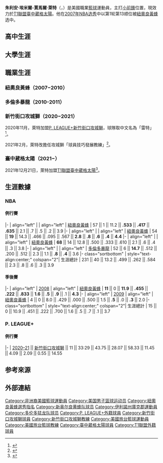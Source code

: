 {{Expand English|time=2020-10-06T03:27:08+00:00}}
{{NoteTA|G1=NBA}}
{{Infobox basketball biography
| name = 朱利安·萊特<br>Julian Wright
| image = 2021年1月3日_Julian_Wright_臺北市政府.jpg
| position = [[小前锋|小前锋]]
| height_m = 2.03
| weight_kg = 107
| number = 30
| team = 臺中葳格太陽
| league = T1 LEAGUE
| birth_date = {{birth_date_and age|1987|05|20}}
| birth_place = {{USA}}[[伊利諾州|伊利諾州]][[芝加哥高地|芝加哥高地]]
| nationality = {{USA}}
| high_school = Homewood-Flossmor
| college = [[堪薩斯大學|堪薩斯大學]]
| draft_round  = 1
| draft_pick = 13
| draft_year = 2007
| draft_team = [[紐奧良黃蜂|紐奧良黃蜂]]
| career_start = 2007
| years1 = {{nbay|2007|start}}–{{nbay|2009|end}}
| team1 = [[新奥尔良鹈鹕|新奥尔良鹈鹕]]
| years2 = {{nbay|2010|full=y}}
| team2 = [[多伦多猛龙|多伦多猛龙]]
| years3 = 2012
| team3 = [[奥斯汀马刺|奥斯汀马刺]]
| years4 = 2012–2013
| team4 = {{tsl|en|Maccabi Rishon LeZion (basketball)||Maccabi Rishon LeZion}}
| years5 = 2013–2014
| team5 = [[薩馬拉紅翼|薩馬拉紅翼]]
| years6 = 2014
| team6 = [[帕纳辛奈克斯篮球俱乐部|帕纳辛奈克斯]]
| years7 = 2015
| team7 = {{tsl|en|Bnei Herzliya||Bnei Herzliya}}
| years8 = 2015
| team8 = {{tsl|en|Cangrejeros de Santurce (basketball)||Cangrejeros de Santurce}}
| years9 = 2015–2016
| team9 = {{tsl|en|Aquila Basket Trento||Dolomiti Energia Trento}}
| years10 = 2016–2017
| team10 = {{tsl|en|Trabzonspor B.K.||Trabzonspor}}
| years11 = 2017–2018
| team11 = {{tsl|en|Pallacanestro Reggiana||Pallacanestro Reggiana}}
| years12 = 2018–2019
| team12 = {{tsl|en|Metropolitans 92||Metropolitans 92}}
| years13 = 2020–2021
| team13 = [[新竹街口攻城獅|新竹街口攻城獅]]
| years14 = 2021–至今
| team14 = [[臺中葳格太陽|臺中葳格太陽]]
| awards =  
}}
'''朱利安·埃米爾-賈馬爾·萊特'''（{{lang-en|Julian Emil-Jamaal Wright}}，{{bd|1987年|5月20日|catIdx=}}）是美國職業[[籃球|籃球]]運動員，主打[[小前鋒|小前鋒]]位置，現效力於[[T1聯盟|T1聯盟]][[臺中葳格太陽|臺中葳格太陽]]。他在[[2007年NBA选秀|2007年NBA选秀]]中以第1轮第13顺位被[[紐奧良黃蜂|紐奧良黃蜂]]选中。

== 高中生涯 ==
{{Expand section}}

== 大學生涯 ==
{{Expand section}}

== 職業生涯 ==
{{Expand section}}
=== 紐奧良黃蜂（2007−2010）===

=== 多倫多暴龍（2010-2011）===

=== 新竹街口攻城獅（2020−2021）===
2020年11月，萊特加盟[[P._LEAGUE+|P. LEAGUE+]][[新竹街口攻城獅|新竹街口攻城獅]]，球隊取中文名為「雷特」<ref>{{cite press release |title=新竹攻城獅禁區再升級 洋將朱利安・雷特正式抵台 |url=https://www.lioneers.tw/pages/announcement-wright |publisher=新竹街口攻城獅 |accessdate=2021-04-04 |date=2020-11-29 |archive-date=2021-04-17 |archive-url=https://web.archive.org/web/20210417121233/https://www.lioneers.tw/pages/announcement-wright |dead-url=no }}</ref>。

2021年2月，萊特改擔任攻城獅「球員技巧發展教練」<ref>{{cite press release |title=Got Ju Back! 新竹街口攻城獅簽回雷特擔任球員技巧發展教練 |url=https://www.lioneers.tw/pages/announcement-gotjuback |publisher=新竹街口攻城獅 |accessdate=2021-04-04 |date=2021-02-24 |archive-date=2021-05-03 |archive-url=https://web.archive.org/web/20210503071751/https://www.lioneers.tw/pages/announcement-gotjuback |dead-url=no }}</ref>。

=== 臺中葳格太陽（2021−）===
2021年12月21日，萊特加盟[[T1聯盟|T1聯盟]][[臺中葳格太陽|臺中葳格太陽]]<ref>{{cite press release |title=臺中葳格太陽再添NBA級戰將　萊特成拚季後賽最後一塊拼圖 |url=https://www.taichungsuns.tw/article_news/924/ |publisher=臺中葳格太陽 |accessdate=2022-02-09 |date=2021-12-21 |archive-date=2022-02-09 |archive-url=https://web.archive.org/web/20220209021046/https://www.taichungsuns.tw/article_news/924/ }}</ref>。

== 生涯數據 ==
{{NBA player statistics legend}}
=== NBA ===
==== 例行賽 ====
{{NBA player statistics start}}
|-
| align="left" | {{nbay|2007}}
| align="left" | [[2007-08_紐奧良黃蜂賽季|紐奧良黃蜂]]
| 57 || 1 || 11.2 || '''.533''' || '''.417''' || '''.635''' || 2.1 || .7 || .5 || .2 || 3.9
|-
| align="left" | {{nbay|2008}}
| align="left" | [[2008–09_紐奧良黃蜂賽季|紐奧良黃蜂]]
| 54 || '''19''' || 14.3 || .466 || .095 || .567 || '''2.8''' || '''.8''' || '''.6''' || '''.4''' || '''4.4'''
|-
| align="left" | {{nbay|2009}}
| align="left" | [[2009–10_紐奧良黃蜂賽季|紐奧良黃蜂]]
| '''68''' || 14 || 12.8 || .500 || .333 || .610 || 2.1 || .6 || .4 || .3 || 3.8
|-
| align="left" | {{nbay|2010}}
| align="left" | [[2010–11_多倫多暴龍賽季|多倫多暴龍]]
| 52 || 6 || '''14.7''' || .512 || .200 || .512 || 2.3 || 1.1 || '''.8''' || '''.4''' || 3.6
|- class="sortbottom"
| style="text-align:center;" colspan="2"| 生涯總計
| 231 || 40 || 13.2 || .499 || .262 || .584 || 2.3 || .8 || .6 || .3 || 3.9
{{s-end}}

==== 季後賽 ====
{{NBA player statistics start}}
|-
| align="left" | [[2008年NBA季後賽|2008]]
| align="left" | [[2007-08_紐奧良黃蜂賽季|紐奧良黃蜂]]
| '''11''' || 0 || '''11.9''' || '''.455''' || '''.222''' || '''.833''' || '''1.6''' || '''.5''' || '''.9''' || .1 || '''4.3'''
|-
| align="left" | [[2009年NBA季後賽|2009]]
| align="left" | [[2008–09_紐奧良黃蜂賽季|紐奧良黃蜂]]
| 4 || 0 || 8.0 || .429 || .000 || .500 || 1.5 || '''.5''' || .0 || '''.3''' || 2.0
|- class="sortbottom"
| style="text-align:center;" colspan="2"| 生涯總計
| 15 || 0 || 10.9 || .451 || .222 || .700 || 1.6 || .5 || .7 || .1 || 3.7
{{s-end}}

=== P. LEAGUE+ ===
==== 例行賽 ====
{{Basketball player statistics start|no-league=yes|2P=yes}}
|-
| [[2020–21年P._LEAGUE+賽季|2020–21]] || [[2020–21年新竹街口攻城獅賽季|新竹街口攻城獅]] || 11 || 33:29 || 43.75 || 28.07 || 58.33 || 11.45 || 4.09 || 2.09 || 0.55 || 14.55
{{s-end}}

== 参考來源 ==
{{reflist}}

== 外部連結 ==
{{basketballstats}}
{{PLG球員資料|plg=67}}

{{2007 NBA Draft}}
{{臺中葳格太陽現役球員名單}}
{{DEFAULTSORT: Wright,Julian}}
[[Category:非洲裔美國籃球運動員|Category:非洲裔美國籃球運動員]]
[[Category:美国男子篮球运动员|Category:美国男子篮球运动员]]
[[Category:紐奧良黃蜂選秀指名|Category:紐奧良黃蜂選秀指名]]
[[Category:新奥尔良黄蜂队球员|Category:新奥尔良黄蜂队球员]]
[[Category:伊利諾州庫克郡運動員|Category:伊利諾州庫克郡運動員]]
[[Category:多伦多猛龙队球员|Category:多伦多猛龙队球员]]
[[Category:P._LEAGUE+外籍球員|Category:P. LEAGUE+外籍球員]]
[[Category:新竹街口攻城獅球員|Category:新竹街口攻城獅球員]]
[[Category:新竹街口攻城獅教練|Category:新竹街口攻城獅教練]]
[[Category:美國旅台籃球運動員|Category:美國旅台籃球運動員]]
[[Category:美國旅台籃球教練|Category:美國旅台籃球教練]]
[[Category:臺中葳格太陽球員|Category:臺中葳格太陽球員]]
[[Category:T1聯盟外籍球員|Category:T1聯盟外籍球員]]